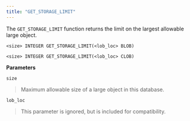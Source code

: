 ```yaml
---
title: "GET_STORAGE_LIMIT"
---
```


The `GET_STORAGE_LIMIT` function returns the limit on the largest allowable large object.

```
<size> INTEGER GET_STORAGE_LIMIT(<lob_loc> BLOB)

<size> INTEGER GET_STORAGE_LIMIT(<lob_loc> CLOB)
```

**Parameters**

`size`

> Maximum allowable size of a large object in this database.

`lob_loc`

> This parameter is ignored, but is included for compatibility.
